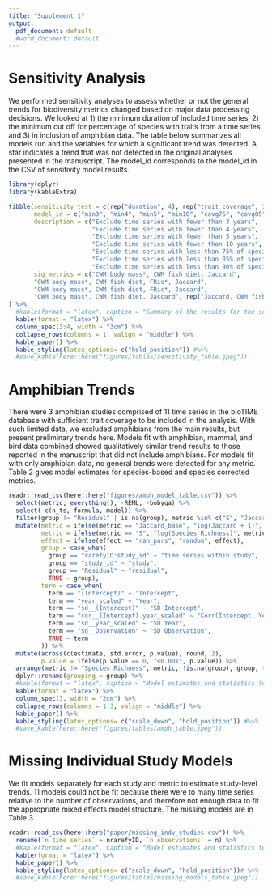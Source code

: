 ```yaml
---
title: "Supplement 1"
output:
  pdf_document: default
  #word_document: default
---
```


# Sensitivity Analysis 

We performed sensitivity analyses to assess whether or not the general trends for biodiversity metrics changed based on major data processing decisions. We looked at 1) the minimum duration of included time series, 2) the minimum cut off for percentage of species with traits from a time series, and 3) in inclusion of amphibian data. The table below summarizes all models run and the variables for which a significant trend was detected. A star indicates a trend that was not detected in the original analyses presented in the manuscript. The model_id corresponds to the model_id in the CSV of sensitivity model results.

```r
library(dplyr)
library(kableExtra)

tibble(sensitivity_test = c(rep("duration", 4), rep("trait coverage", 3)), 
       model_id = c("min3", "min4", "min5", "min10", "covg75", "covg85", "covg90"),
       description = c("Exclude time series with fewer than 3 years",
                       "Exclude time series with fewer than 4 years",
                       "Exclude time series with fewer than 5 years",
                       "Exclude time series with fewer than 10 years",
                       "Exclude time series with less than 75% of species with trait data",
                       "Exclude time series with less than 85% of species with trait data",
                       "Exclude time series with less than 90% of species with trait data"),
       sig_metrics = c("CWM body mass*, CWM fish diet, Jaccard", 
       "CWM body mass*, CWM fish diet, FRic*, Jaccard", 
       "CWM body mass*, CWM fish diet, FRic*, Jaccard",
       "CWM body mass*, CWM fish diet, Jaccard", rep("Jaccard, CWM fish diet", 3))
) %>% 
  #kable(format = "latex", caption = "Summary of the results for the sensitivity analyses, including those for duration of time series, trait coverage, and amphibian inclusion.") %>%
  kable(format = "latex") %>%
  column_spec(3:4, width = "3cm") %>%
  collapse_rows(columns = 1, valign = "middle") %>%
  kable_paper() %>%
  kable_styling(latex_options= c("hold_position")) #%>%
  #save_kable(here::here("figures/tables/sensitivity_table.jpeg"))
```

# Amphibian Trends

There were 3 amphibian studies comprised of 11 time series in the bioTIME database with sufficient trait coverage to be included in the analysis. With such limited data, we excluded amphibians from the main results, but present preliminary trends here. Models fit with amphibian, mammal, and bird data combined showed qualitatively similar trend results to those reported in the manuscript that did not include amphibians. For models fit with only amphibian data, no general trends were detected for any metric. Table 2 gives model estimates for species-based and species corrected metrics.

```r
readr::read_csv(here::here("figures/amph_model_table.csv")) %>%
  select(metric, everything(), -REML, -bobyqa) %>%
  select(-c(n_ts, formula, model)) %>%
  filter(group != "Residual" | is.na(group), metric %in% c("S", "Jaccard_base", "SES_FRic", "SES_FEve", "SES_FDiv")) %>%
  mutate(metric = ifelse(metric == "Jaccard_base", "log(Jaccard + 1)", metric),
         metric = ifelse(metric == "S", "log(Species Richness)", metric),
         effect = ifelse(effect == "ran_pars", "random", effect),
         group = case_when(
           group == "rarefyID:study_id" ~ "time series within study",
           group == "study_id" ~ "study",
           group == "Residual" ~ "residual",
           TRUE ~ group),
         term = case_when(
           term == "(Intercept)" ~ "Intercept",
           term == "year_scaled" ~ "Year",
           term == "sd__(Intercept)" ~ "SD Intercept",
           term == "cor__(Intercept).year_scaled" ~ "Corr(Intercept, Year)",
           term == "sd__year_scaled" ~ "SD Year",
           term == "sd__Observation" ~ "SD Observation",
           TRUE ~ term
         )) %>%
  mutate(across(c(estimate, std.error, p.value), round, 2),
         p.value = ifelse(p.value == 0, "<0.001", p.value)) %>%
  arrange(metric != "Species Richness", metric, !is.na(group), group, term == "Corr(Intercept, Year)", term) %>%
  dplyr::rename(grouping = group) %>%
  #kable(format = "latex", caption = "Model estimates and statistics for general trend models for species richness, Jaccard similarity, and standardized functional diversity metrics for Amphibian time series.") %>%
  kable(format = "latex") %>%
  column_spec(3, width = "2cm") %>%
  collapse_rows(columns = 1:3, valign = "middle") %>%
  kable_paper() %>%
  kable_styling(latex_options= c("scale_down", "hold_position")) #%>%
  #save_kable(here::here("figures/tables/amph_table.jpeg"))
```

# Missing Individual Study Models

We fit models separately for each study and metric to estimate study-level trends. 11 models could not be fit because there were to many time series relative to the number of observations, and therefore not enough data to fit the appropriate mixed effects model structure. The missing models are in Table 3. 

```r
readr::read_csv(here::here("paper/missing_indv_studies.csv")) %>%
  rename(`n time series` = nrarefyID, `n observations` = n) %>%
  #kable(format = "latex", caption = "Model estimates and statistics for general trend models for species richness, Jaccard similarity, and standardized functional diversity metrics for Amphibian time series.") %>%
  kable(format = "latex") %>%
  kable_paper() %>%
  kable_styling(latex_options= c("scale_down", "hold_position"))# %>%
  #save_kable(here::here("figures/tables/missing_models_table.jpeg"))
```

